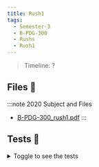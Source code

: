 ```yaml
---
title: Rush1
tags:
  - Semester-3
  - B-PDG-300
  - Rushs
  - Rush1
---
```

> Timeline: ?


## Files 📂

:::note 2020 Subject and Files
- [B-PDG-300_rush1.pdf](https://github.com/Studio-17/Epitech-Subjects/raw/main/Semester-3/B-PDG-300/Rushs/Rush1/B-PDG-300_rush1.pdf)
:::

## Tests 🤖
<details>
  <summary>Toggle to see the tests</summary>
  <div>
Yo
  </div>
</details>

